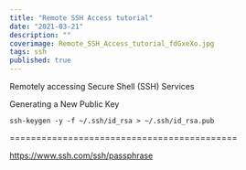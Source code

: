 ```yaml
---
title: "Remote SSH Access tutorial"
date: "2021-03-21"
description: ""
coverimage: Remote_SSH_Access_tutorial_fdGxeXo.jpg
tags: ssh
published: true
---
```

Remotely accessing Secure Shell (SSH) Services

Generating a New Public Key
```
ssh-keygen -y -f ~/.ssh/id_rsa > ~/.ssh/id_rsa.pub
```
=========================================== 


https://www.ssh.com/ssh/passphrase